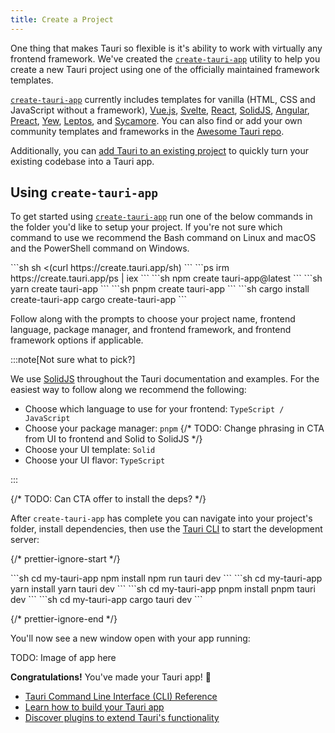 ```yaml
---
title: Create a Project
---
```



One thing that makes Tauri so flexible is it's ability to work with virtually any frontend framework. We've created the [`create-tauri-app`](https://github.com/tauri-apps/create-tauri-app) utility to help you create a new Tauri project using one of the officially maintained framework templates.

[`create-tauri-app`](https://github.com/tauri-apps/create-tauri-app) currently includes templates for vanilla (HTML, CSS and JavaScript without a framework), [Vue.js](https://vuejs.org), [Svelte](https://svelte.dev), [React](https://reactjs.org/), [SolidJS](https://www.solidjs.com/), [Angular](https://angular.io/), [Preact](https://preactjs.com/), [Yew](https://yew.rs/), [Leptos](https://github.com/leptos-rs/leptos), and [Sycamore](https://sycamore-rs.netlify.app/). You can also find or add your own community templates and frameworks in the [Awesome Tauri repo](#).

Additionally, you can [add Tauri to an existing project](./existing-project) to quickly turn your existing codebase into a Tauri app.

## Using `create-tauri-app`

To get started using [`create-tauri-app`](https://github.com/tauri-apps/create-tauri-app) run one of the below commands in the folder you'd like to setup your project. If you're not sure which command to use we recommend the Bash command on Linux and macOS and the PowerShell command on Windows.

<Tabs>
<TabItem label="Bash">
```sh
sh <(curl https://create.tauri.app/sh)
```
</TabItem>
<TabItem label="PowerShell">
```ps
irm https://create.tauri.app/ps | iex
```
</TabItem>
<TabItem label="npm">
```sh
npm create tauri-app@latest
```
</TabItem>
<TabItem label="Yarn">
```sh
yarn create tauri-app
```
</TabItem>
<TabItem label="pnpm">
```sh
pnpm create tauri-app
```
</TabItem>
<TabItem label="Cargo">
```sh
cargo install create-tauri-app
cargo create-tauri-app
```
</TabItem>
</Tabs>

Follow along with the prompts to choose your project name, frontend language, package manager, and frontend framework, and frontend framework options if applicable.

:::note[Not sure what to pick?]

We use [SolidJS](https://www.solidjs.com) throughout the Tauri documentation and examples. For the easiest way to follow along we recommend the following:

- Choose which language to use for your frontend: `TypeScript / JavaScript`
- Choose your package manager: `pnpm`
  {/* TODO: Change phrasing in CTA from UI to frontend and Solid to SolidJS */}
- Choose your UI template: `Solid`
- Choose your UI flavor: `TypeScript`

:::

{/* TODO: Can CTA offer to install the deps? */}

After `create-tauri-app` has complete you can navigate into your project's folder, install dependencies, then use the [Tauri CLI](/reference/cli) to start the development server:

{/* prettier-ignore-start */}

<Tabs>
  <TabItem label="npm">
    ```sh
    cd my-tauri-app
    npm install
    npm run tauri dev
    ```
  </TabItem>
  <TabItem label="Yarn">
    ```sh
    cd my-tauri-app
    yarn install
    yarn tauri dev
    ```
  </TabItem>
  <TabItem label="pnpm">
    ```sh
    cd my-tauri-app
    pnpm install
    pnpm tauri dev
    ```
  </TabItem>
  <TabItem label="Cargo">
    ```sh
    cd my-tauri-app
    cargo tauri dev
    ```
  </TabItem>
</Tabs>

{/* prettier-ignore-end */}

You'll now see a new window open with your app running:

TODO: Image of app here

**Congratulations!** You've made your Tauri app! 🚀

<NextSteps>

- [Tauri Command Line Interface (CLI) Reference](/reference/cli)
- [Learn how to build your Tauri app](/guides/build)
- [Discover plugins to extend Tauri's functionality](/plugins)

</NextSteps>
